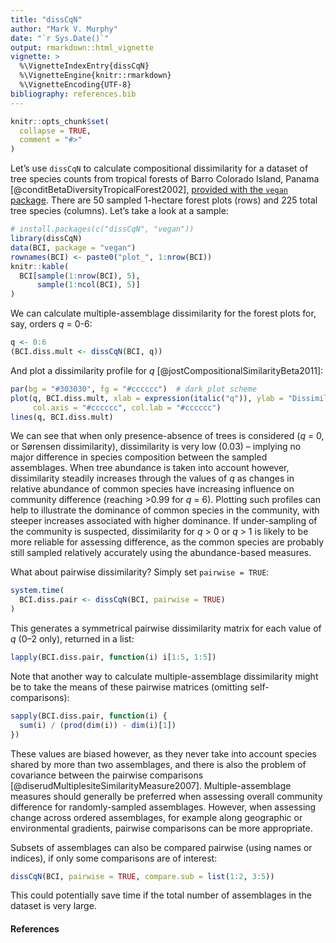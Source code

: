 ```yaml
---
title: "dissCqN"
author: "Mark V. Murphy"
date: "`r Sys.Date()`"
output: rmarkdown::html_vignette
vignette: >
  %\VignetteIndexEntry{dissCqN}
  %\VignetteEngine{knitr::rmarkdown}
  %\VignetteEncoding{UTF-8}
bibliography: references.bib
---
```


```r
knitr::opts_chunk$set(
  collapse = TRUE,
  comment = "#>"
)
```

Let's use `dissCqN` to calculate compositional dissimilarity for a dataset of tree species counts from tropical forests of Barro Colorado Island, Panama [@conditBetaDiversityTropicalForest2002], [provided with the `vegan` package](https://rdrr.io/cran/vegan/man/BCI.html). There are 50 sampled 1-hectare forest plots (rows) and 225 total tree species (columns). Let's take a look at a sample:

```r
# install.packages(c("dissCqN", "vegan"))
library(dissCqN)
data(BCI, package = "vegan")
rownames(BCI) <- paste0("plot_", 1:nrow(BCI))
knitr::kable(
  BCI[sample(1:nrow(BCI), 5), 
      sample(1:ncol(BCI), 5)]
)
```

We can calculate multiple-assemblage dissimilarity for the forest plots for, say, orders *q* = 0-6:

```r
q <- 0:6
(BCI.diss.mult <- dissCqN(BCI, q))
```

And plot a dissimilarity profile for *q* [@jostCompositionalSimilarityBeta2011]:

```r
par(bg = "#303030", fg = "#cccccc")  # dark plot scheme
plot(q, BCI.diss.mult, xlab = expression(italic("q")), ylab = "Dissimilarity", 
     col.axis = "#cccccc", col.lab = "#cccccc")
lines(q, BCI.diss.mult)
```

We can see that when only presence-absence of trees is considered (*q* = 0, or Sørensen dissimilarity), dissimilarity is very low (0.03) -- implying no major difference in species composition between the sampled assemblages. When tree abundance is taken into account however, dissimilarity steadily increases through the values of *q* as changes in relative abundance of common species have increasing influence on community difference (reaching \>0.99 for *q* = 6). Plotting such profiles can help to illustrate the dominance of common species in the community, with steeper increases associated with higher dominance. If under-sampling of the community is suspected, dissimilarity for *q* \> 0 or *q* \> 1 is likely to be more reliable for assessing difference, as the common species are probably still sampled relatively accurately using the abundance-based measures.

What about pairwise dissimilarity? Simply set `pairwise = TRUE`:

```r
system.time(
  BCI.diss.pair <- dissCqN(BCI, pairwise = TRUE)
)
```

This generates a symmetrical pairwise dissimilarity matrix for each value of *q* (0--2 only), returned in a list:

```r
lapply(BCI.diss.pair, function(i) i[1:5, 1:5])
```

Note that another way to calculate multiple-assemblage dissimilarity might be to take the means of these pairwise matrices (omitting self-comparisons):

```r
sapply(BCI.diss.pair, function(i) {
  sum(i) / (prod(dim(i)) - dim(i)[1])
})
```

These values are biased however, as they never take into account species shared by more than two assemblages, and there is also the problem of covariance between the pairwise comparisons [@diserudMultiplesiteSimilarityMeasure2007]. Multiple-assemblage measures should generally be preferred when assessing overall community difference for randomly-sampled assemblages. However, when assessing change across ordered assemblages, for example along geographic or environmental gradients, pairwise comparisons can be more appropriate.

Subsets of assemblages can also be compared pairwise (using names or indices), if only some comparisons are of interest:

```r
dissCqN(BCI, pairwise = TRUE, compare.sub = list(1:2, 3:5))
```

This could potentially save time if the total number of assemblages in the dataset is very large.

#### References
